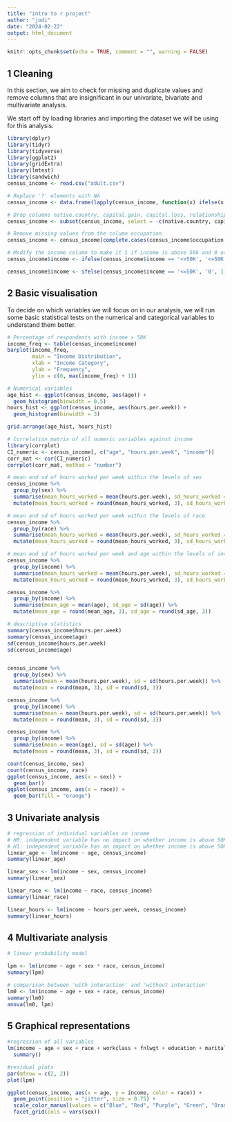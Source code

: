 ```yaml
---
title: "intro to r project"
author: "jodi"
date: "2024-02-22"
output: html_document
---
```


```r
knitr::opts_chunk$set(echo = TRUE, comment = "", warning = FALSE)
```

## 1 Cleaning

In this section, we aim to check for missing and duplicate values and remove columns that are insignificant in our univariate, bivariate and multivariate analysis.

We start off by loading libraries and importing the dataset we will be using for this analysis.

```r
library(dplyr)
library(tidyr)
library(tidyverse)
library(ggplot2)
library(gridExtra)
library(lmtest)
library(sandwich)
census_income <- read.csv("adult.csv")
```

```r
# Replace '?' elements with NA
census_income <- data.frame(lapply(census_income, function(x) ifelse(x == '?', NA, x)))

# Drop columns native.country, capital.gain, capital.loss, relationship, and education.num
census_income <- subset(census_income, select = -c(native.country, capital.gain, capital.loss, relationship, education.num))

# Remove missing values from the column occupation
census_income <- census_income[complete.cases(census_income$occupation), ]

# Modify the income column to make it 1 if income is above 50k and 0 otherwise
census_income$income <- ifelse(census_income$income == '<=50K', '<=50K', '>50K')

census_income$income <- ifelse(census_income$income == '<=50K', '0', 1)
```

## 2 Basic visualisation

To decide on which variables we will focus on in our analysis, we will run some basic statistical tests on the numerical and categorical variables to understand them better.

```r
# Percentage of respondents with income > 50K
income_freq <- table(census_income$income)
barplot(income_freq, 
        main = "Income Distribution", 
        xlab = "Income Category", 
        ylab = "Frequency", 
        ylim = c(0, max(income_freq) + 1))
```
```r
# Numerical variables
age_hist <- ggplot(census_income, aes(age)) +
  geom_histogram(binwidth = 0.5)
hours_hist <- ggplot(census_income, aes(hours.per.week)) +
  geom_histogram(binwidth = 3)

grid.arrange(age_hist, hours_hist)
```

```r
# Correlation matrix of all numeric variables against income
library(corrplot)
CI_numeric <- census_income[, c("age", "hours.per.week", "income")]
corr_mat <- cor(CI_numeric)
corrplot(corr_mat, method = "number")
```
```r
# mean and sd of hours worked per week within the levels of sex
census_income %>%
  group_by(sex) %>%
  summarise(mean_hours_worked = mean(hours.per.week), sd_hours_worked = sd(hours.per.week)) %>%
  mutate(mean_hours_worked = round(mean_hours_worked, 3), sd_hours_worked = round(sd_hours_worked, 3))

# mean and sd of hours worked per week within the levels of race
census_income %>%
  group_by(race) %>%
  summarise(mean_hours_worked = mean(hours.per.week), sd_hours_worked = sd(hours.per.week)) %>%
  mutate(mean_hours_worked = round(mean_hours_worked, 3), sd_hours_worked = round(sd_hours_worked, 3))

# mean and sd of hours worked per week and age within the levels of income
census_income %>%
  group_by(income) %>%
  summarise(mean_hours_worked = mean(hours.per.week), sd_hours_worked = sd(hours.per.week)) %>%
  mutate(mean_hours_worked = round(mean_hours_worked, 3), sd_hours_worked = round(sd_hours_worked, 3))

census_income %>%
  group_by(income) %>%
  summarise(mean_age = mean(age), sd_age = sd(age)) %>%
  mutate(mean_age = round(mean_age, 3), sd_age = round(sd_age, 3))
```

```r
# descriptive statistics
summary(census_income$hours.per.week)
summary(census_income$age)
sd(census_income$hours.per.week)
sd(census_income$age)


census_income %>%
  group_by(sex) %>%
  summarise(mean = mean(hours.per.week), sd = sd(hours.per.week)) %>%
  mutate(mean = round(mean, 3), sd = round(sd, 3))

census_income %>%
  group_by(income) %>%
  summarise(mean = mean(hours.per.week), sd = sd(hours.per.week)) %>%
  mutate(mean = round(mean, 3), sd = round(sd, 3))

census_income %>%
  group_by(income) %>%
  summarise(mean = mean(age), sd = sd(age)) %>%
  mutate(mean = round(mean, 3), sd = round(sd, 3))

count(census_income, sex)
count(census_income, race)
ggplot(census_income, aes(x = sex)) +
  geom_bar() 
ggplot(census_income, aes(x = race)) +
  geom_bar(fill = "orange")

```


## 3 Univariate analysis

```r
# regression of individual variables on income
# H0: independent variable has no impact on whether income is above 50K
# H1: independent variable has an impact on whether income is above 50K
linear_age <- lm(income ~ age, census_income)
summary(linear_age)
```

```r
linear_sex <- lm(income ~ sex, census_income)
summary(linear_sex)
```

```r
linear_race <- lm(income ~ race, census_income)
summary(linear_race)
```

```r
linear_hours <- lm(income ~ hours.per.week, census_income)
summary(linear_hours)
```

## 4 Multivariate analysis

```r
# linear probability model

lpm <- lm(income ~ age + sex * race, census_income)
summary(lpm)

# comparison between 'with interaction' and 'without interaction'
lm0 <- lm(income ~ age + sex + race, census_income)
summary(lm0)
anova(lm0, lpm)
```

## 5 Graphical representations

```r
#regression of all variables
lm(income ~ age + sex + race + workclass + fnlwgt + education + marital.status + occupation + hours.per.week, census_income) %>%
  summary()
```

```r
#residual plots
par(mfrow = c(2, 2))
plot(lpm)
```

```r
ggplot(census_income, aes(x = age, y = income, color = race)) +
  geom_point(position = "jitter", size = 0.75) + 
  scale_color_manual(values = c("Blue", "Red", "Purple", "Green", "Orange")) +
  facet_grid(cols = vars(sex))

```
